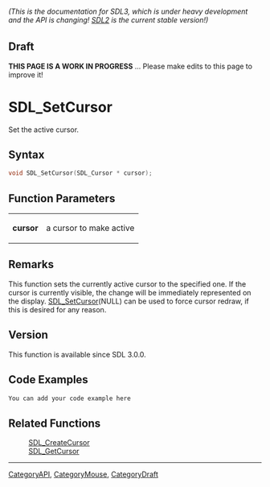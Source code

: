 ====== (This is the documentation for SDL3, which is under heavy development and the API is changing! [https://wiki.libsdl.org/ SDL2] is the current stable version!) ======

== Draft ==

'''THIS PAGE IS A WORK IN PROGRESS''' ... Please make edits to this page to improve it!
= SDL_SetCursor =

Set the active cursor.

== Syntax ==

<syntaxhighlight lang='c'>
void SDL_SetCursor(SDL_Cursor * cursor);
</syntaxhighlight>

== Function Parameters ==

{|
|'''cursor'''
|a cursor to make active
|}

== Remarks ==

This function sets the currently active cursor to the specified one. If the
cursor is currently visible, the change will be immediately represented on
the display. [[SDL_SetCursor]](NULL) can be used to force cursor redraw, if
this is desired for any reason.

== Version ==

This function is available since SDL 3.0.0.

== Code Examples ==

<syntaxhighlight lang='c++'>
You can add your code example here
</syntaxhighlight>

== Related Functions ==

:[[SDL_CreateCursor]]
:[[SDL_GetCursor]]

----
[[CategoryAPI]], [[CategoryMouse]], [[CategoryDraft]]


